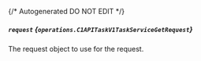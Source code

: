 {/* Autogenerated DO NOT EDIT  */}

##### `request` *{`operations.C1APITaskV1TaskServiceGetRequest`}*
The request object to use for the request.

<Collapsible openLabel={Labels.showProperties} closeLabel={Labels.hideProperties}>
  <C1APITaskV1TaskServiceGetRequest />
</Collapsible>


